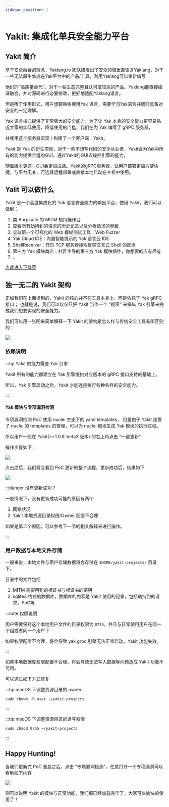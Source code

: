 ```yaml
---
sidebar_position: 1
---
```


# Yakit: 集成化单兵安全能力平台

## Yakit 简介

基于安全融合的理念，Yaklang.io 团队研发出了安全领域垂直语言Yaklang，对于一些无法原生集成在Yak平台中的产品/工具，利用Yaklang可以重新编写

他们的“高质量替代”。对于一些生态完整且认可度较高的产品，Yaklang能直接编译融合，并对源码进行必要修改，更好地适配Yaklang语言。

但是限于使用形式，用户想要熟练使用Yak 语言，需要学习Yak语言并同时具备对安全的一定理解。

Yak 语言核心提供了非常强大的安全能力，为了让 Yak 本身的安全能力更容易贴近大家的实际使用，降低使用的门槛，我们在为 Yak 编写了 gRPC 服务器，

并使用这个服务器实现 / 构建了一个客户端：Yakit。

Yakit 是 Yak 的衍生项目，对于一些不想写代码的安全从业者，Yakit会为Yak中所有的能力提供合适的GUI，通过Yakit的GUI去操控引擎的能力，

随着版本更迭，GUI会更加成熟。Yakit的gRPC服务器，让用户部署更加方便快捷，与平台无关，可选择远程部署或直接本地启动在主机中使用。

## Yalit 可以做什么

Yakit 是一个高度集成化的 Yak 语言安全能力的输出平台，使用 Yakit，我们可以做到：

1. 类 Burpsuite 的 MITM 劫持操作台
1. 查看所有劫持到的请求的历史记录以及分析请求的参数
1. 全球第一个可视化的 Web 模糊测试工具：Web Fuzzer
1. Yak Cloud IDE：内置智能提示的 Yak 语言云 IDE
1. ShellReceiver：开启 TCP 服务器接收反弹交互式 Shell 的反连
1. 第三方 Yak 模块商店：社区主导的第三方 Yak 模块插件，你想要的应有尽有
1. ...

[点此进入下载页](../products/manual/download_and_install.md)

## 独一无二的 Yakit 架构

正如我们在上面提到的，Yakit 的核心并不在工具本身上，而是依托于 Yak gRPC 接口； 也就是说，我们可以仅仅只把 Yakit 当作一个 "视窗" 来操纵 Yak 引擎来完成我们想要实现的安全能力。

我们可以用一张图来简单解释一下 Yakit 的架构是怎么样与传统安全工具有所区别的：

![](../static/img/products/yakit/arch.jpg)

### 依赖说明

:::tip Yakit 的能力需要 Yak 引擎

Yakit 所有的能力都建立在 Yak 引擎提供对应版本的 gRPC 接口支持的基础上。

所以，Yak 引擎启动之后，Yakit 才能连接执行各种各样的安全能力。

:::

#### Yak 模块与专项漏洞检测

专项漏洞检测 PoC 使用 nuclei 生态下的 yaml templates，
但是由于 Yakit 接管了 nuclei 的 templates 的管理，可以为 nuclei 模块生成 Yak 模块的执行过程。

所以用户一般在 Yakit(>=1.0.8-beta3 版本) 的右上角点击 "一键更新"

操作步骤如下：

![](../static/img/products/yakit/yakit-update-poc.jpg)

点击之后，我们将会看到 PoC 更新的整个流程，更新成功后，结果如下

![](../static/img/products/yakit/yakit-update-poc-result.jpg)

:::danger 没有更新成功？

一般情况下，没有更新成功可能的原因有两个

1. 网络状况
2. Yakit 本地资源目录权限/Owner 配置不合理

如果是第二个原因，可以参考下一节的相关解释来进行操作。

:::


### 用户数据与本地文件存储

一般来说，本地文件与用户存储数据将会存储在 `$HOME/yakit-projects/` 目录下。

目录中的文件包括
1. MITM 需要用到的根证书与根证书的密钥
2. sqlite3 格式的数据库，数据库的内容是 Yakit 使用的记录，包括劫持到的请求，PoC等

:::note 权限说明

用户需要保持这个本地用户文件的目录权限为 `0755`，并且与日常使用用户在同一个组或者同一个用户下

如果权限配置不合理，将会导致 yak grpc 引擎无法正常启动，Yakit 功能失效。

:::

如果本地数据库权限配置不合理，将会导致无法写入数据等问题造成 Yakit 功能不可用。

可以通过如下方式修复

:::tip macOS 下调整资源目录的 owner

```
sudo chown -R user ~/yakit-projects
```
:::

:::tip macOS 下调整资源目录的读写权限

```
sudo chmod 0755 ~/yakit-projects
```
:::

## Happy Hunting!

当我们更新完 PoC 重启之后，点击 "专项漏洞检测"，任意打开一个专项漏洞可以看到如下内容

![](../static/img/products/yakit/yakit-poc-loaded.jpg)

则可以说明 Yakit 的模块与正常功能，我们都已经加载完毕了，大家可以愉快的使用了！